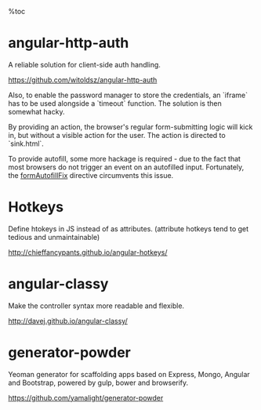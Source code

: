 %toc

= angular-http-auth =

A reliable solution for client-side auth handling.

https://github.com/witoldsz/angular-http-auth

Also, to enable the password manager to store the credentials, an `iframe` has
to be used alongside a `timeout` function.
The solution is then somewhat hacky.

{{{class="brush: xhtml"
<iframe src="sink.html" name="sink"
        style="display:none"></iframe>

<form name="loginForm"
      action="sink.html" target="sink" method="post"
      ng-submit="login(credentials)"
      novalidate form-autofill-fix>
  <label for="username">Username:</label>
  <input type="text" id="username"
         ng-model="credentials.username">
  <label for="password">Password:</label>
  <input type="password" id="password"
         ng-model="credentials.password">
  <button type="submit">Login</button>
</form>
}}}

By providing an action, the browser's regular form-submitting logic will kick
in, but without a visible action for the user.
The action is directed to `sink.html`.

To provide autofill, some more hackage is required - due to the fact that most
browsers do not trigger an event on an autofilled input. Fortunately, the
[[http://victorblog.com/2014/01/12/fixing-autocomplete-autofill-on-angularjs-form-submit|formAutofillFix]] directive circumvents this issue.

{{{class="brush: javascript"
.directive('formAutofillFix', function ($timeout) {
  return function (scope, element, attrs) {
    element.prop('method', 'post');
    if (attrs.ngSubmit) {
      $timeout(function () {
        element
          .unbind('submit')
          .bind('submit', function (event) {
            event.preventDefault();
            element
              .find('input, textarea, select')
              .trigger('input')
              .trigger('change')
              .trigger('keydown');
            scope.$apply(attrs.ngSubmit);
          });
      });
    }
  };
});
}}}

= Hotkeys =
Define htokeys in JS instead of as attributes.
(attribute hotkeys tend to get tedious and unmaintainable)

http://chieffancypants.github.io/angular-hotkeys/

= angular-classy =
Make the controller syntax more readable and flexible.

http://davej.github.io/angular-classy/

= generator-powder =
Yeoman generator for scaffolding apps based on Express, Mongo, Angular and 
Bootstrap, powered by gulp, bower and browserify.

https://github.com/yamalight/generator-powder
